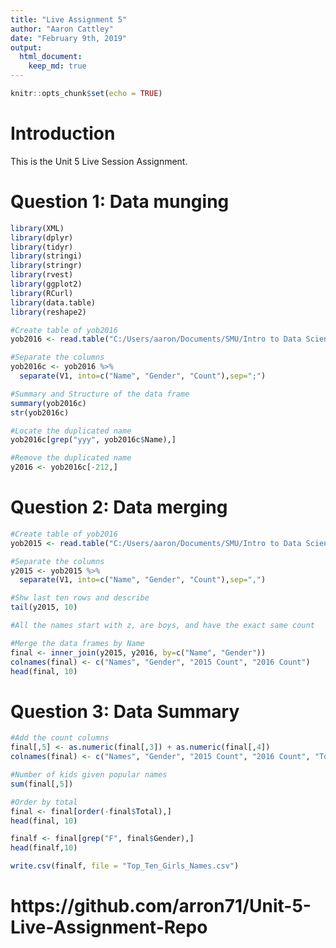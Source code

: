 ---
title: "Live Assignment 5"
author: "Aaron Cattley"
date: "February 9th, 2019"
output: 
  html_document:
    keep_md: true
---

```{r setup, include=FALSE}
knitr::opts_chunk$set(echo = TRUE)
```

# Introduction
This is the Unit 5 Live Session Assignment.


# Question 1: Data munging

```{r, include = FALSE, cache=TRUE}
library(XML)
library(dplyr)
library(tidyr)
library(stringi)
library(stringr)
library(rvest)
library(ggplot2)
library(RCurl)
library(data.table)
library(reshape2)
```

```{r, cache=TRUE}
#Create table of yob2016
yob2016 <- read.table("C:/Users/aaron/Documents/SMU/Intro to Data Science/HW/Unit 5/MSDS-6306-Doing-Data-Science/Unit 5/yob2016.txt")

#Separate the columns
yob2016c <- yob2016 %>%
  separate(V1, into=c("Name", "Gender", "Count"),sep=";")

#Summary and Structure of the data frame
summary(yob2016c)
str(yob2016c)

#Locate the duplicated name
yob2016c[grep("yyy", yob2016c$Name),]

#Remove the duplicated name
y2016 <- yob2016c[-212,]
```

# Question 2: Data merging

```{r, cache=TRUE}
#Create table of yob2016
yob2015 <- read.table("C:/Users/aaron/Documents/SMU/Intro to Data Science/HW/Unit 5/MSDS-6306-Doing-Data-Science/Unit 5/yob2015.txt")

#Separate the columns
y2015 <- yob2015 %>%
  separate(V1, into=c("Name", "Gender", "Count"),sep=",")

#Shw last ten rows and describe
tail(y2015, 10)

#All the names start with z, are boys, and have the exact same count

#Merge the data frames by Name
final <- inner_join(y2015, y2016, by=c("Name", "Gender"))
colnames(final) <- c("Names", "Gender", "2015 Count", "2016 Count")
head(final, 10)
```

# Question 3: Data Summary

```{r, cache=TRUE}
#Add the count columns
final[,5] <- as.numeric(final[,3]) + as.numeric(final[,4])
colnames(final) <- c("Names", "Gender", "2015 Count", "2016 Count", "Total")

#Number of kids given popular names
sum(final[,5])

#Order by total
final <- final[order(-final$Total),]
head(final, 10)

finalf <- final[grep("F", final$Gender),]
head(finalf,10)

write.csv(finalf, file = "Top_Ten_Girls_Names.csv")
```

# https://github.com/arron71/Unit-5-Live-Assignment-Repo


